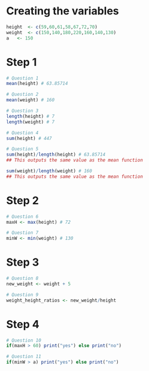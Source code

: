 # Creating the variables
```r

height	<- c(59,60,61,58,67,72,70)
weight	<- c(150,140,180,220,160,140,130)
a	<- 150

```

# Step 1
```r
# Question 1
mean(height) # 63.85714

# Question 2
mean(weight) # 160

# Question 3
length(height) # 7
length(weight) # 7

# Question 4
sum(height) # 447

# Question 5
sum(height)/length(height) # 63.85714
## This outputs the same value as the mean function

sum(weight)/length(weight) # 160
## This outputs the same value as the mean function

```

# Step 2
```r
# Question 6
maxH <- max(height) # 72

# Question 7
minW <- min(weight) # 130

```

# Step 3
```r
# Question 8
new_weight <- weight + 5

# Question 9
weight_height_ratios <- new_weight/height
```

# Step 4
```r
# Question 10
if(maxH > 60) print("yes") else print("no")

# Question 11
if(minW > a) print("yes") else print("no")

```

